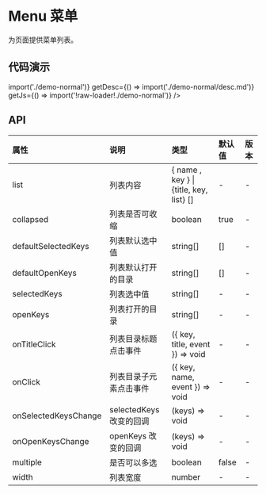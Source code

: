 
# Menu 菜单

为页面提供菜单列表。

## 代码演示

<CodeWrapper>
    <CodeBox
        title="基础"
        getComponent={() => import('./demo-normal')}
        getDesc={() => import('./demo-normal/desc.md')}
        getJs={() => import('!raw-loader!./demo-normal')}
    />
</CodeWrapper>

## API

<div className="api">

| 属性                 | 说明                    | 类型                                    | 默认值 | 版本 |
| :------------------- | :---------------------- | :-------------------------------------- | :----- | :--- |
| list                 | 列表内容                | { name , key } \| {title, key, list} [] | -      | -    |
| collapsed            | 列表是否可收缩          | boolean                                 | true   | -    |
| defaultSelectedKeys  | 列表默认选中值          | string[]                                | []     | -    |
| defaultOpenKeys      | 列表默认打开的目录      | string[]                                | []     | -    |
| selectedKeys         | 列表选中值              | string[]                                | -      | -    |
| openKeys             | 列表打开的目录          | string[]                                | -      | -    |
| onTitleClick         | 列表目录标题点击事件    | ({ key, title, event }) => void         | -      | -    |
| onClick              | 列表目录子元素点击事件  | ({ key, name, event }) => void          | -      | -    |
| onSelectedKeysChange | selectedKeys 改变的回调 | (keys) => void                          | -      | -    |
| onOpenKeysChange     | openKeys 改变的回调     | (keys) => void                          | -      | -    |
| multiple             | 是否可以多选            | boolean                                 | false  | -    |
| width                | 列表宽度                | number                                  | -      | -    |

</div>
